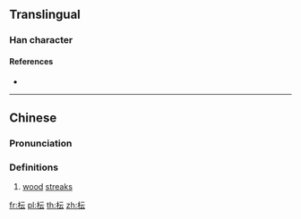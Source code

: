 {{character info/new}}
==Translingual==

===Han character===
{{Han char|rn=75|rad=木|as=04|sn=8|four=41931|canj=DMMI|ids=⿰木云}}

====References====
* {{Han ref|kx=0517.011|dkj=14565|hdz=21164.040|uh=679F|ud=26527|bh=CCE0|bd=52448}}

----

==Chinese==
{{zh-forms}}

===Pronunciation===
{{zh-pron
|m=yùn
|c=taan4
|mc=
|oc=
|ma=
|cat=n
}}

===Definitions===
{{zh-hanzi}}

# [[wood]] [[streak]]s

[[fr:枟]]
[[pl:枟]]
[[th:枟]]
[[zh:枟]]